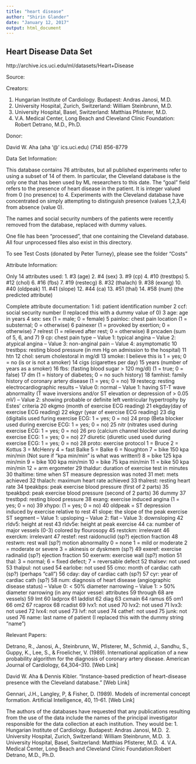 ```yaml
---
title: "heart disease"
author: "Shirin Glander"
date: "January 12, 2017"
output: html_document
---
```


## Heart Disease Data Set 

http://archive.ics.uci.edu/ml/datasets/Heart+Disease

Source:

Creators: 

1. Hungarian Institute of Cardiology. Budapest: Andras Janosi, M.D. 
2. University Hospital, Zurich, Switzerland: William Steinbrunn, M.D. 
3. University Hospital, Basel, Switzerland: Matthias Pfisterer, M.D. 
4. V.A. Medical Center, Long Beach and Cleveland Clinic Foundation: Robert Detrano, M.D., Ph.D. 

Donor: 

David W. Aha (aha '@' ics.uci.edu) (714) 856-8779


Data Set Information:

This database contains 76 attributes, but all published experiments refer to using a subset of 14 of them. In particular, the Cleveland database is the only one that has been used by ML researchers to 
this date. The "goal" field refers to the presence of heart disease in the patient. It is integer valued from 0 (no presence) to 4. Experiments with the Cleveland database have concentrated on simply attempting to distinguish presence (values 1,2,3,4) from absence (value 0). 

The names and social security numbers of the patients were recently removed from the database, replaced with dummy values. 

One file has been "processed", that one containing the Cleveland database. All four unprocessed files also exist in this directory. 

To see Test Costs (donated by Peter Turney), please see the folder "Costs"


Attribute Information:

Only 14 attributes used: 
1. #3 (age) 
2. #4 (sex) 
3. #9 (cp) 
4. #10 (trestbps) 
5. #12 (chol) 
6. #16 (fbs) 
7. #19 (restecg) 
8. #32 (thalach) 
9. #38 (exang) 
10. #40 (oldpeak) 
11. #41 (slope) 
12. #44 (ca) 
13. #51 (thal) 
14. #58 (num) (the predicted attribute) 

Complete attribute documentation: 
1 id: patient identification number 
2 ccf: social security number (I replaced this with a dummy value of 0) 
3 age: age in years 
4 sex: sex (1 = male; 0 = female) 
5 painloc: chest pain location (1 = substernal; 0 = otherwise) 
6 painexer (1 = provoked by exertion; 0 = otherwise) 
7 relrest (1 = relieved after rest; 0 = otherwise) 
8 pncaden (sum of 5, 6, and 7) 
9 cp: chest pain type 
-- Value 1: typical angina 
-- Value 2: atypical angina 
-- Value 3: non-anginal pain 
-- Value 4: asymptomatic 
10 trestbps: resting blood pressure (in mm Hg on admission to the hospital) 
11 htn 
12 chol: serum cholestoral in mg/dl 
13 smoke: I believe this is 1 = yes; 0 = no (is or is not a smoker) 
14 cigs (cigarettes per day) 
15 years (number of years as a smoker) 
16 fbs: (fasting blood sugar > 120 mg/dl) (1 = true; 0 = false) 
17 dm (1 = history of diabetes; 0 = no such history) 
18 famhist: family history of coronary artery disease (1 = yes; 0 = no) 
19 restecg: resting electrocardiographic results 
-- Value 0: normal 
-- Value 1: having ST-T wave abnormality (T wave inversions and/or ST elevation or depression of > 0.05 mV) 
-- Value 2: showing probable or definite left ventricular hypertrophy by Estes' criteria 
20 ekgmo (month of exercise ECG reading) 
21 ekgday(day of exercise ECG reading) 
22 ekgyr (year of exercise ECG reading) 
23 dig (digitalis used furing exercise ECG: 1 = yes; 0 = no) 
24 prop (Beta blocker used during exercise ECG: 1 = yes; 0 = no) 
25 nitr (nitrates used during exercise ECG: 1 = yes; 0 = no) 
26 pro (calcium channel blocker used during exercise ECG: 1 = yes; 0 = no) 
27 diuretic (diuretic used used during exercise ECG: 1 = yes; 0 = no) 
28 proto: exercise protocol 
1 = Bruce 
2 = Kottus 
3 = McHenry 
4 = fast Balke 
5 = Balke 
6 = Noughton 
7 = bike 150 kpa min/min (Not sure if "kpa min/min" is what was written!) 
8 = bike 125 kpa min/min 
9 = bike 100 kpa min/min 
10 = bike 75 kpa min/min 
11 = bike 50 kpa min/min 
12 = arm ergometer 
29 thaldur: duration of exercise test in minutes 
30 thaltime: time when ST measure depression was noted 
31 met: mets achieved 
32 thalach: maximum heart rate achieved 
33 thalrest: resting heart rate 
34 tpeakbps: peak exercise blood pressure (first of 2 parts) 
35 tpeakbpd: peak exercise blood pressure (second of 2 parts) 
36 dummy 
37 trestbpd: resting blood pressure 
38 exang: exercise induced angina (1 = yes; 0 = no) 
39 xhypo: (1 = yes; 0 = no) 
40 oldpeak = ST depression induced by exercise relative to rest 
41 slope: the slope of the peak exercise ST segment 
-- Value 1: upsloping 
-- Value 2: flat 
-- Value 3: downsloping 
42 rldv5: height at rest 
43 rldv5e: height at peak exercise 
44 ca: number of major vessels (0-3) colored by flourosopy 
45 restckm: irrelevant 
46 exerckm: irrelevant 
47 restef: rest raidonuclid (sp?) ejection fraction 
48 restwm: rest wall (sp?) motion abnormality 
0 = none 
1 = mild or moderate 
2 = moderate or severe 
3 = akinesis or dyskmem (sp?) 
49 exeref: exercise radinalid (sp?) ejection fraction 
50 exerwm: exercise wall (sp?) motion 
51 thal: 3 = normal; 6 = fixed defect; 7 = reversable defect 
52 thalsev: not used 
53 thalpul: not used 
54 earlobe: not used 
55 cmo: month of cardiac cath (sp?) (perhaps "call") 
56 cday: day of cardiac cath (sp?) 
57 cyr: year of cardiac cath (sp?) 
58 num: diagnosis of heart disease (angiographic disease status) 
-- Value 0: < 50% diameter narrowing 
-- Value 1: > 50% diameter narrowing 
(in any major vessel: attributes 59 through 68 are vessels) 
59 lmt 
60 ladprox 
61 laddist 
62 diag 
63 cxmain 
64 ramus 
65 om1 
66 om2 
67 rcaprox 
68 rcadist 
69 lvx1: not used 
70 lvx2: not used 
71 lvx3: not used 
72 lvx4: not used 
73 lvf: not used 
74 cathef: not used 
75 junk: not used 
76 name: last name of patient (I replaced this with the dummy string "name")


Relevant Papers:

Detrano, R., Janosi, A., Steinbrunn, W., Pfisterer, M., Schmid, J., Sandhu, S., Guppy, K., Lee, S., & Froelicher, V. (1989). International application of a new probability algorithm for the diagnosis of coronary artery disease. American Journal of Cardiology, 64,304--310. 
[Web Link] 

David W. Aha & Dennis Kibler. "Instance-based prediction of heart-disease presence with the Cleveland database." 
[Web Link] 

Gennari, J.H., Langley, P, & Fisher, D. (1989). Models of incremental concept formation. Artificial Intelligence, 40, 11--61. 
[Web Link] 

The authors of the databases have requested that any publications resulting from the use of the data include the names of the principal investigator responsible for the data collection at each institution. They would be: 
1. Hungarian Institute of Cardiology. Budapest: Andras Janosi, M.D. 
2. University Hospital, Zurich, Switzerland: William Steinbrunn, M.D. 
3. University Hospital, Basel, Switzerland: Matthias Pfisterer, M.D. 
4. V.A. Medical Center, Long Beach and Cleveland Clinic Foundation:Robert Detrano, M.D., Ph.D.
